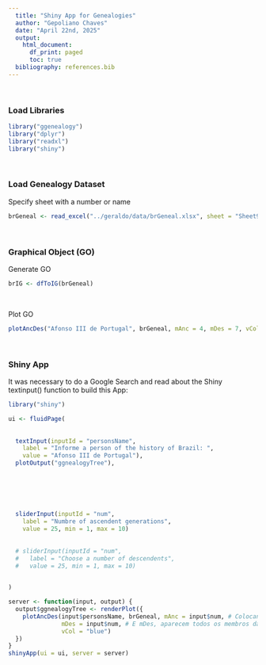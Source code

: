 ```yaml
---
  title: "Shiny App for Genealogies"
  author: "Gepoliano Chaves"
  date: "April 22nd, 2025"
  output:
    html_document:
      df_print: paged
      toc: true
  bibliography: references.bib
---
```



\

### Load Libraries


```r
library("ggenealogy")
library("dplyr")
library("readxl")
library("shiny")
```

\

### Load Genealogy Dataset


Specify sheet with a number or name

```r
brGeneal <- read_excel("../geraldo/data/brGeneal.xlsx", sheet = "Sheet9")
```

\

### Graphical Object (GO)


Generate GO

```r
brIG <- dfToIG(brGeneal)
```

\

Plot GO

```r
plotAncDes("Afonso III de Portugal", brGeneal, mAnc = 4, mDes = 7, vCol = "blue")
```

\

### Shiny App

It was necessary to do a Google Search and read about the Shiny textinput() function to build this App:

```r
library("shiny")

ui <- fluidPage(
  
  
  textInput(inputId = "personsName",
    label = "Informe a person of the history of Brazil: ",
    value = "Afonso III de Portugal"),
  plotOutput("ggnealogyTree"),
  

  
  
  
  
  sliderInput(inputId = "num",
    label = "Numbre of ascendent generations",
    value = 25, min = 1, max = 10)
  
  
  # sliderInput(inputId = "num",
  #   label = "Choose a number of descendents",
  #   value = 25, min = 1, max = 10)

  
)

server <- function(input, output) {
  output$ggnealogyTree <- renderPlot({
    plotAncDes(input$personsName, brGeneal, mAnc = input$num, # Colocando parâmetros para mAnc
               mDes = input$num, # E mDes, aparecem todos os membros da ascendência e descendência.                            
               vCol = "blue")  
  })
}
shinyApp(ui = ui, server = server)
```


